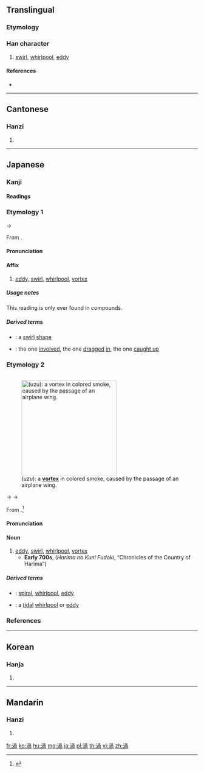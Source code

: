 {{also|涡}}
==Translingual==

===Etymology===
{{Han compound|水|咼|c1=s|c2=p|t1=water|ls=psc}}

===Han character===
{{Han char|rn=85|rad=水|as=09|sn=12|four=37127|canj=EBBR}}

# [[swirl]], [[whirlpool]], [[eddy]]

====References====
* {{Han ref|kx=0634.070|dkj=17771|dj=1041.040|hdz=31651.030|uh=6E26|ud=28198|bh=B4F5|bd=46325}}

----

==Cantonese==

===Hanzi===
{{yue-hanzi|jyut=[[gwo1]], [[wo1]]|y=gwo1, wo1|sim=涡}}

# {{defn|lang=yue|sort=水09}}

----

==Japanese==

===Kanji===
{{ja-kanji|grade=c|rs=水09}}

====Readings====
{{ja-readings
|goon=[[か]] (ka), {{qualifier|historical}} [[くわ]] (kwa), [[わ]] (wa) {{non-joyo-reading}}
|kanon=[[か]] (ka), {{qualifier|historical}} [[くわ]] (kwa), [[わ]] (wa) {{non-joyo-reading}}
|kanyoon=[[か]] (ka), {{qualifier|historical}} [[くわ]] (kwa)
|kun=[[うず]] (uzu), {{qualifier|historical}} [[うづ]] (udzu)
}}

===Etymology 1===
{{ja-kanjitab|yomi=o|か}}
{{IPAchar|/kwa/}} → {{IPAchar|/ka/}}

From {{etyl|ltc|ja|sort=か}} {{m|zh|渦|tr=kwa?||eddy, swirl, whirlpool}}.

====Pronunciation====
{{ja-pron|yomi=goon|か}}

====Affix====
{{ja-pos|affix|か|hhira=くわ}}

# [[eddy]], [[swirl]], [[whirlpool]], [[vortex]]

=====Usage notes=====
This reading is only ever found in compounds.

=====Derived terms=====
{{der-top}}
* {{ja-r|渦状|かじょう}}: a [[swirl]] [[shape]]
* {{ja-r|渦中|かちゅう}}: the one [[involved]], the one [[dragged]] [[in]], the one [[caught up]]
{{der-bottom}}

===Etymology 2===
<div style="float:right;">
{{wikipedia|lang=ja}}
{{wikipedia|Vortex}}
[[File:Airplane_vortex_edit.jpg|thumb|250px|{{lang|ja|渦}} (''uzu''): a '''[[vortex]]''' in colored smoke, caused by the passage of an airplane wing.]]
</div>
{{ja-kanjitab|yomi=k|うず}}

{{IPAchar|/udu/}} → {{IPAchar|/udzu/}} → {{IPAchar|/uzu/}}

From {{etyl|ojp|ja|sort=うず}}.<ref name="KDJ">{{R:Kokugo Dai Jiten}}</ref>

====Pronunciation====
{{ja-pron|yomi=k|うず|acc=1|acc_ref=DJR}}

====Noun====
{{ja-noun|うず|hhira=うづ}}

# [[eddy]], [[swirl]], [[whirlpool]], [[vortex]]
#* '''Early 700s''', {{lang|ja|播磨国風土記}} (''Harima no Kuni Fudoki'', “Chronicles of the Country of Harima”)
#*: {{ja-usex|'''絞水'''の淵あり。故、'''宇頭'''川と号く|'''うづ''' の ふち あり。 ^かれ、 '''^うづ'''がわ と なづく。|There is a deep '''whirl / eddy''' pool there. As such, it is called “'''Uzu'''gawa” ('''Eddy''' River).}}

=====Derived terms=====
{{der-top}}
* {{ja-r|渦巻き|うずまき}}: [[spiral]], [[whirlpool]], [[eddy]]
* {{ja-r|渦潮|うずしお}}: a [[tidal]] [[whirlpool]] or [[eddy]]
{{der-bottom}}

===References===
<references/>

----

==Korean==

===Hanja===
{{ko-hanja|hangeul=와|eumhun=|rv=wa|mr=wa|y=wa}}

# {{defn|lang=ko|sort=水09}}

----

==Mandarin==

===Hanzi===
{{cmn-hanzi|sim=涡|pin=[[guō]] ([[guo1]]), [[wō]] ([[wo1]])|wg=kuo<sup>1</sup>, wo<sup>1</sup>}}

# {{defn|lang=cmn|sort=水09}}

[[fr:渦]]
[[ko:渦]]
[[hu:渦]]
[[mg:渦]]
[[ja:渦]]
[[pl:渦]]
[[th:渦]]
[[vi:渦]]
[[zh:渦]]